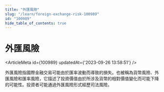```yaml
---
title: "外匯風險"
slug: "/learn/foreign-exchange-risk-100989"
id: "100989"
hide_table_of_contents: true
---
```



# 外匯風險

<ArticleMeta id={100989} updatedAt={'2023-09-26 13:58:51'} />
<div className='border-solid border-b border-t-0 my-4 border-[var(--ifm-color-gray-300)]' />

外匯風險指國際金融交易可能由於匯率波動而導致的損失。也被稱為貨幣風險、外匯風險和匯率風險，它描述了投資價值由於所涉及貨幣的相對價值變化而可能下降的可能性。投資者可能通過外匯風險形式經歷司法風險。
